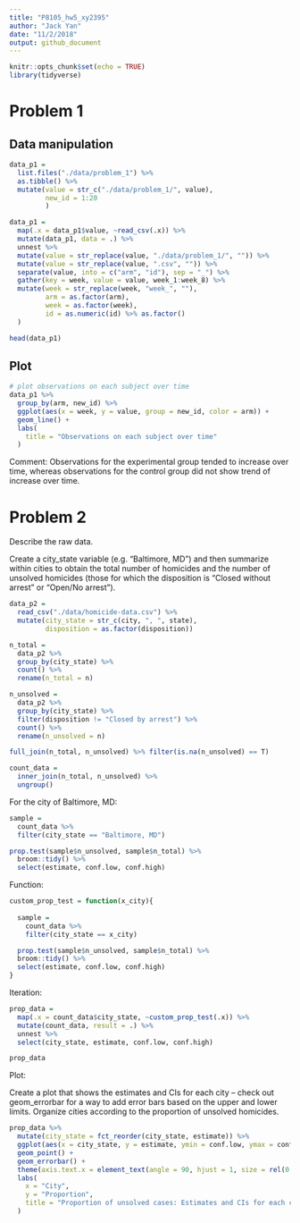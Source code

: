 ```yaml
---
title: "P8105_hw5_xy2395"
author: "Jack Yan"
date: "11/2/2018"
output: github_document
---
```


```r
knitr::opts_chunk$set(echo = TRUE)
library(tidyverse)
```

# Problem 1

## Data manipulation

```r
data_p1 = 
  list.files("./data/problem_1") %>% 
  as.tibble() %>% 
  mutate(value = str_c("./data/problem_1/", value),
         new_id = 1:20
         )

data_p1 = 
  map(.x = data_p1$value, ~read_csv(.x)) %>%
  mutate(data_p1, data = .) %>% 
  unnest %>% 
  mutate(value = str_replace(value, "./data/problem_1/", "")) %>% 
  mutate(value = str_replace(value, ".csv", "")) %>% 
  separate(value, into = c("arm", "id"), sep = "_") %>% 
  gather(key = week, value = value, week_1:week_8) %>% 
  mutate(week = str_replace(week, "week_", ""),
         arm = as.factor(arm),
         week = as.factor(week),
         id = as.numeric(id) %>% as.factor()
  )

head(data_p1)
```

## Plot

```r
# plot observations on each subject over time
data_p1 %>% 
  group_by(arm, new_id) %>% 
  ggplot(aes(x = week, y = value, group = new_id, color = arm)) +
  geom_line() +
  labs(
    title = "Observations on each subject over time"
  )
```

Comment:
Observations for the experimental group tended to increase over time, whereas observations for the control group did not show trend of increase over time.

# Problem 2

Describe the raw data.

Create a city_state variable (e.g. “Baltimore, MD”) and then summarize within cities to obtain the total number of homicides and the number of unsolved homicides (those for which the disposition is “Closed without arrest” or “Open/No arrest”).

```r
data_p2 = 
  read_csv("./data/homicide-data.csv") %>% 
  mutate(city_state = str_c(city, ", ", state),
         disposition = as.factor(disposition))

n_total = 
  data_p2 %>% 
  group_by(city_state) %>% 
  count() %>% 
  rename(n_total = n) 

n_unsolved = 
  data_p2 %>% 
  group_by(city_state) %>% 
  filter(disposition != "Closed by arrest") %>% 
  count() %>% 
  rename(n_unsolved = n) 

full_join(n_total, n_unsolved) %>% filter(is.na(n_unsolved) == T)

count_data = 
  inner_join(n_total, n_unsolved) %>% 
  ungroup()
```

For the city of Baltimore, MD:
```r
sample = 
  count_data %>% 
  filter(city_state == "Baltimore, MD")

prop.test(sample$n_unsolved, sample$n_total) %>% 
  broom::tidy() %>% 
  select(estimate, conf.low, conf.high)
```

Function:

```r
custom_prop_test = function(x_city){
  
  sample = 
    count_data %>% 
    filter(city_state == x_city)

  prop.test(sample$n_unsolved, sample$n_total) %>% 
  broom::tidy() %>% 
  select(estimate, conf.low, conf.high)
}
```

Iteration:

```r
prop_data = 
  map(.x = count_data$city_state, ~custom_prop_test(.x)) %>% 
  mutate(count_data, result = .) %>% 
  unnest %>% 
  select(city_state, estimate, conf.low, conf.high)

prop_data
```

Plot:

Create a plot that shows the estimates and CIs for each city – check out geom_errorbar for a way to add error bars based on the upper and lower limits. Organize cities according to the proportion of unsolved homicides.

```r
prop_data %>% 
  mutate(city_state = fct_reorder(city_state, estimate)) %>% 
  ggplot(aes(x = city_state, y = estimate, ymin = conf.low, ymax = conf.high)) +
  geom_point() +
  geom_errorbar() +
  theme(axis.text.x = element_text(angle = 90, hjust = 1, size = rel(0.8))) +
  labs(
    x = "City",
    y = "Proportion",
    title = "Proportion of unsolved cases: Estimates and CIs for each city"
  )

```

